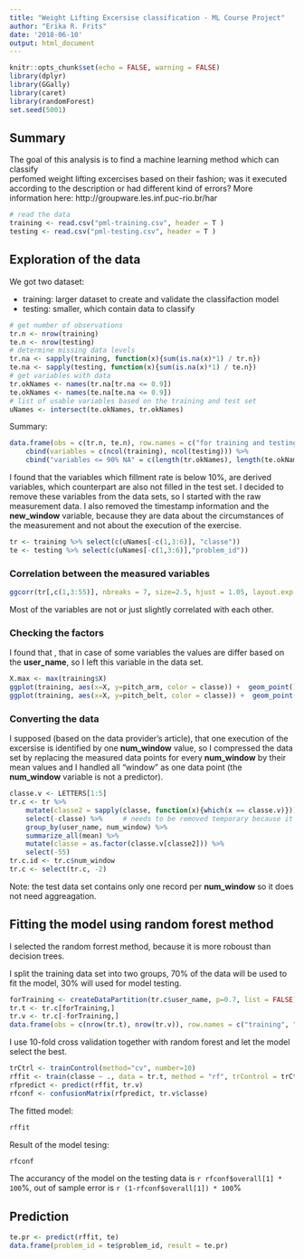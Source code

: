 ---
title: "Weight Lifting Excersise classification - ML Course Project"
author: "Erika R. Frits"
date: '2018-06-10'
output: html_document
---

```{r setup, include=FALSE}
knitr::opts_chunk$set(echo = FALSE, warning = FALSE)
library(dplyr)
library(GGally)
library(caret)
library(randomForest)
set.seed(5001)
```

## Summary
The goal of this analysis is to find a machine learning method which can classify  
perfomed weight lifting excercises based on their fashion;
was it executed according to the description or had different kind of errors? 
More information here: 
http://groupware.les.inf.puc-rio.br/har

```{r}
# read the data
training <- read.csv("pml-training.csv", header = T )
testing <- read.csv("pml-testing.csv", header = T )
```

## Exploration of the data

We got two dataset:

- training: larger dataset to create and validate the classifaction model  
- testing: smaller, which contain data to classify

```{r}
# get number of observations
tr.n <- nrow(training)
te.n <- nrow(testing)
# determine missing data levels
tr.na <- sapply(training, function(x){sum(is.na(x)*1) / tr.n})
te.na <- sapply(testing, function(x){sum(is.na(x)*1) / te.n})
# get variables with data
tr.okNames <- names(tr.na[tr.na <= 0.9])
te.okNames <- names(te.na[te.na <= 0.9])
# list of usable variables based on the training and test set
uNames <- intersect(te.okNames, tr.okNames)
```

Summary:
```{r}
data.frame(obs = c(tr.n, te.n), row.names = c("for training and testing", "to predict")) %>%
    cbind(variables = c(ncol(training), ncol(testing))) %>%
    cbind("variables <= 90% NA" = c(length(tr.okNames), length(te.okNames))) 

```

I found that the variables which fillment rate is below 10%, are derived variables, 
which counterpart are also not filled in the test set. I decided to remove these variables from the data sets, so I started with the raw measurement data. I also removed the timestamp information and the __new_window__ variable, because they are data about the 
circumstances of the measurement and not about the execution of the exercise.

```{r}
tr <- training %>% select(c(uNames[-c(1,3:6)], "classe"))
te <- testing %>% select(c(uNames[-c(1,3:6)],"problem_id"))
```


### Correlation between the measured variables
```{r}
ggcorr(tr[,c(1,3:55)], nbreaks = 7, size=2.5, hjust = 1.05, layout.exp = 10)
```

Most of the variables are not or just slightly correlated with each other.

### Checking the factors  

I found that , that in case of some variables the values are differ based on the __user_name__, so I left this variable in the data set.
```{r}
X.max <- max(training$X)
ggplot(training, aes(x=X, y=pitch_arm, color = classe)) +  geom_point() + facet_grid(. ~ user_name) + labs(title = "Pitch_arm vs. index", x="index") + scale_x_continuous(breaks = NULL)
ggplot(training, aes(x=X, y=pitch_belt, color = classe)) +  geom_point() + facet_grid(. ~ user_name)  + labs(title = "Pitch_belt vs. index", x="index") + scale_x_continuous(breaks = NULL)
```

### Converting the data

I supposed (based on the data provider's article), that one execution of the excersise is identified 
by one __num_window__ value, so I compressed the data set by replacing the measured data points for every __num_window__ by their mean values and I handled all "window" as one data point 
(the __num_window__ variable is not a predictor).

```{r}
classe.v <- LETTERS[1:5]
tr.c <- tr %>% 
    mutate(classe2 = sapply(classe, function(x){which(x == classe.v)})) %>%
    select(-classe) %>%     # needs to be removed temporary because it causes errors in summarization
    group_by(user_name, num_window) %>% 
    summarize_all(mean) %>%
    mutate(classe = as.factor(classe.v[classe2])) %>%
    select(-55)
tr.c.id <- tr.c$num_window
tr.c <- select(tr.c, -2)
```

Note: the test data set contains only one record per __num_window__ so it does not need aggreagation.

## Fitting the model using random forest method

I selected the random forrest method, because it is more roboust than decision trees.

I split the training data set into two groups, 70% of the data will be used to fit the model, 30% will used 
for model testing.

```{r}
forTraining <- createDataPartition(tr.c$user_name, p=0.7, list = FALSE)
tr.t <- tr.c[forTraining,]
tr.v <- tr.c[-forTraining,]
data.frame(obs = c(nrow(tr.t), nrow(tr.v)), row.names = c("training", "testing"))
```

I use 10-fold cross validation together with random forest and let the model select the best.


```{r}
trCtrl <- trainControl(method="cv", number=10)
rffit <- train(classe ~ ., data = tr.t, method = "rf", trControl = trCtrl)
rfpredict <- predict(rffit, tr.v)
rfconf <- confusionMatrix(rfpredict, tr.v$classe)
```

The fitted model:
```{r}
rffit
```

Result of the model tesing:
```{r}
rfconf
```

The accurancy of the model on the testing data is `r rfconf$overall[1] * 100`%, 
out of sample error is `r (1-rfconf$overall[1]) * 100`%

## Prediction
```{r}
te.pr <- predict(rffit, te)
data.frame(problem_id = te$problem_id, result = te.pr)
```






